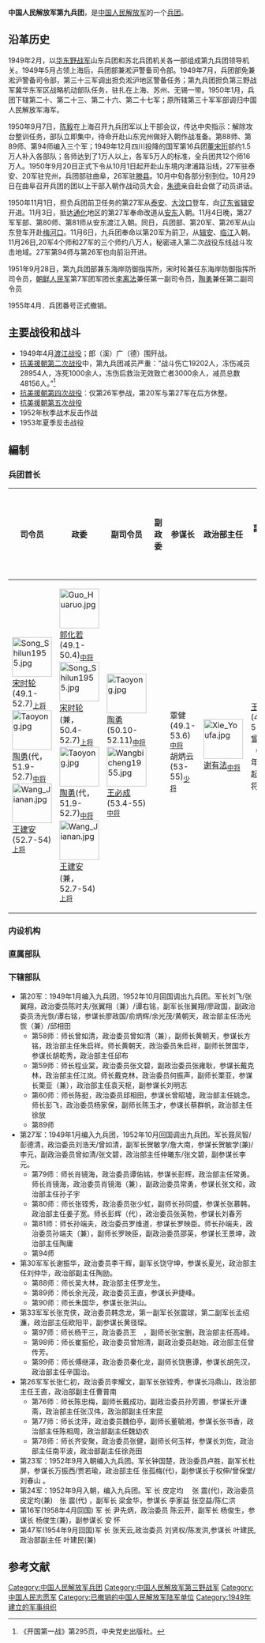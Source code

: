 {{not|中国人民解放军第九军}}
{{Infobox military unit
|unit_name = 中國人民解放軍第九兵团
|image =  [[File:People's_Liberation_Army_Flag_of_the_People's_Republic_of_China.svg|200px]]
|caption = 
|dates = 1949年至1955年
|country = {{PRC}}
|branch = [[檔案:China_Emblem_PLA.svg|20px]] [[中國人民解放軍|中國人民解放軍]]
|type = 陸軍 
|role = 野战军
|size =  
|command_structure  =  
|garrison = 
|nickname = 
|ceremonial_chief =  
|colors=  
|motto = 
|equipment= 
|march=  
|notable_commanders=[[宋时轮|宋时轮]]上将 <br /> [[陶勇|陶勇]]中将 <br /> [[王建安|王建安]]上将
|battles = [[朝鲜战争|抗美援朝]]<br />[[第二次国共内战|解放戰爭]]
|identification_symbol =  
|identification_symbol_label = 
}}
'''中国人民解放军第九兵团'''，是[[中国人民解放军|中国人民解放军]]的一个[[兵团_(军事建制)|兵团]]。

== 沿革历史 ==
1949年2月，以[[华东野战军|华东野战军]]山东兵团和苏北兵团机关各一部组成第九兵团领导机关。1949年5月占领上海后，兵团部兼淞沪警备司令部。1949年7月，兵团部免兼淞沪警备司令部，第三十三军调出担负淞沪地区警备任务；第九兵团担负第三野战军冀华东军区战略机动部队任务，驻扎在上海、苏州、无锡一带。1950年1月，兵团下辖第二十、第二十三、第二十六、第二十七军；原所辖第三十军军部调归中国人民解放军海军。

1950年9月7日，[[陈毅|陈毅]]在上海召开九兵团军以上干部会议，传达中央指示：解除攻台整训任务，部队立即集中，待命开赴山东兖州做好入朝作战准备。第88师、第89师、第94师编入三个军；1949年12月四川投降的国军第16兵团[[董宋珩|董宋珩]]部约1.5万人补入各部队；各师达到了1万人以上，各军5万人的标准，全兵团共12个师16万人。1950年9月20日正式下令从10月1日起开赴山东境内津浦路沿线，27军驻泰安、20军驻兖州，兵团部驻曲阜，26军驻[[滕县|滕县]]。10月中旬各部分别到位。10月29日在曲阜召开兵团的团以上干部入朝作战动员大会，[[朱德|朱德]]亲自赴会做了动员讲话。

1950年11月1日，担负兵团前卫任务的第27军从[[泰安市|泰安]]、[[大汶口镇|大汶口]]登车，向[[辽东省|辽东省]][[集安市|辑安]]开进。11月3日，抵达[[通化|通化]]地区的第27军奉命改道从[[安东市|安东]]入朝。11月4日晚，第27军军部、第80师、第81师从安东渡江入朝。同日，兵团部、第20军、第26军从山东登车开赴[[梅河口市|梅河口]]。11月6日，九兵团奉命以第20军为前卫，从[[集安市|辑安]]、[[临江市|临江]]入朝。11月26日,20军4个师和27军的三个师约八万人，秘密进入第二次战役东线战斗攻击地域。27军第94师与第26军也向前沿开进。

1951年9月28日，第九兵团部兼东海岸防御指挥所，宋时轮兼任东海岸防御指挥所司令员，[[朝鲜人民军|朝鲜人民军]]第7军团军团长[[李离法|李离法]]兼任第一副司令员，[[陶勇|陶勇]]兼任第二副司令员

1955年4月．兵团番号正式撤销。

== 主要战役和战斗 ==
*1949年4月[[渡江战役|渡江战役]]；郎（溪）广（德）围歼战。
*[[抗美援朝第二次战役|抗美援朝第二次战役]]中，第九兵团减员严重：“战斗伤亡19202人，冻伤减员28954人，冻死1000余人，冻伤后救治无效致亡者3000余人，减员总数48156人。”<ref>《开国第一战》第295页，中央党史出版社。</ref>
*[[抗美援朝第四次战役|抗美援朝第四次战役]]：仅第26军参战，第20军与第27军在后方休整。
*[[抗美援朝第五次战役|抗美援朝第五次战役]]
*1952年秋季战术反击作战
*1953年夏季反击战役
== 編制 ==
===兵团首长===
{| class="wikitable"
|- bgcolor="#CCCCCC"
! 司令员 !! 政委 !!  副司令员!! 副政委!! 参谋长 !! 政治部主任!! 副参谋长 !! 政治部副主任
|-
| [[File:Song_Shilun1955.jpg|80px]]<br />[[宋时轮|宋时轮]](49.1-52.7)<sub>[[中国人民解放军上将|上将]]</sub><br>[[File:Taoyong.jpg|80px]]<br />[[陶勇|陶勇]](代，51.9-52.7)<sub>[[中国人民解放军中将|中将]]</sub><br>[[File:Wang_Jianan.jpg|80px]]<br />[[王建安|王建安]](52.7-54)<sub>[[中国人民解放军上将|上将]]</sub>|| [[File:Guo_Huaruo.jpg|80px]]<br />[[郭化若|郭化若]](49.1-50.4)<sub>[[中国人民解放军中将|中将]]</sub><br>[[File:Song_Shilun1955.jpg|80px]]<br />[[宋时轮|宋时轮]](兼，50.4-52.7)<sub>[[中国人民解放军上将|上将]]</sub><br>[[File:Taoyong.jpg|80px]]<br />[[陶勇|陶勇]](代，51.9-52.7)<sub>[[中国人民解放军中将|中将]]</sub><br />[[File:Wang_Jianan.jpg|80px]]<br />[[王建安|王建安]](兼，52.7-54)<sub>[[中国人民解放军上将|上将]]</sub>|| [[File:Taoyong.jpg|80px]]<br />[[陶勇|陶勇]](50.10-52.11)<sub>[[中国人民解放军中将|中将]]</sub><br>[[File:Wangbicheng1955.jpg|80px]]<br />[[王必成_(中将)|王必成]](53.4-55)<sub>[[中国人民解放军中将|中将]]</sub> || ||<br />覃健(49.1-53.6)<sub>[[中国人民解放军中将|中将]]</sub><br />胡炳云(53-55)<sub>[[中国人民解放军少将|少将]]</sub> || [[File:Xie_Youfa.jpg|80px]]<br />[[谢有法|谢有法]]<sub>[[中国人民解放军中将|中将]]</sub> || [[王彬|王彬]](49.1-52)<br />[[曾甦元|曾甦元]]（1949年12月起义中将） || 
|}

===内设机构===

===直属部队===

===下辖部队=== 
*第20军：1949年1月编入九兵团，1952年10月回国调出九兵团。军长刘飞/张翼翔，政治委员陈时夫/张翼翔（兼）/谭右铭，副军长张翼翔/廖政国，副政治委员汤光恢/谭右铭，参谋长廖政国/俞炳辉/余光茂/黄朝天，政治部主任汤光恢（兼）/邱相田
**第58师：师长曾如清，政治委员曾如清（兼），副师长黄朝天，参谋长方铭，政治部主任朱启祥。师长黄朝天，政治委员朱启祥，副师长贺国华，参谋长胡乾秀，政治部主任邱布
**第59师：师长程业棠，政治委员张文碧，副政治委员张雍耿，参谋长戴克林，政治部主任江岚。师长戴克林，政治委员何振声，副师长栗亚，参谋长栗亚（兼），政治部主任袁天枢，副参谋长刘明志
**第60师：师长陈挺，政治委员邱相田，参谋长曾昭墟，政治部主任姚念。师长彭飞，政治委员杨家保，副师长陈玉才，参谋长蔡群帆，政治部主任徐放
**第89师
*第27军：1949年1月编入九兵团，1952年10月回国调出九兵团。军长聂凤智/彭德清，政治委员刘浩天/曾如清，副军长贺敏学/詹大南，参谋长贺敏学(兼)/李元，副政治委员曾如清/张文碧，政治部主任仲曦东/张文碧，副参谋长李元。
**第79师：师长肖镜海，政治委员谭佑铭，参谋长彭辉，政治部主任常勇。师长肖镜海，政治委员肖镜海（兼），副政治委员常勇，参谋长张文和，政治部主任孙子宇
**第80师：师长张铚秀，政治委员张少虹，副师长孙同盛，参谋长张慕韩，政治部主任姜子宽。师长彭辉（代），政治委员张英勃，参谋长刘春芳
**第81师：师长孙端夫，政治委员罗维道，参谋长罗映臣。师长孙端夫，政治委员孙端夫（兼），副师长罗映臣，副政治委员邵英，参谋长王景坤，政治部主任陶庸
**第94师
*第30军军长谢振华，政治委员李干辉，副军长饶守坤，参谋长夏光，政治部主任刘仲华，政治部副主任陶励。
**第88师：师长吴大林，政治部主任罗龙生。
**第89师：师长余光茂，政治委员王直，参谋长尹捷峰。
**第90师：师长朱国华，参谋长张洪山。
*第33军军长张克侠，政治委员韩念龙，第一副军长张震球，第二副军长孟绍濂，政治部主任欧阳平，副参谋长黄径琛。
**第97师：师长杨干三，政治委员王　，副师长张宝删，政治部主任高峰。
**第98师：师长崔振伦，政治委员曾旭清，副政治委员赵始，政治部主任曾传芳。
**第99师：师长傅继泽，政治委员秦化龙，副师长饶惠谭，参谋长胡先汉，政治部主任辛国治。
*第26军军长张仁初，政治委员李耀文，副军长张铚秀，参谋长冯鼎山，政治部主任王直，政治部副主任曹普南
**第76师：师长陈忠梅，副师长戴成功，副政治委员孙芳圃，参谋长亓谦斋，政治部主任张汉伟，政治部副主任宋昆
**第77师：师长沈萍，政治委员魏伯亭，副师长董毓湘，参谋长张书香，政治部主任陈相周，政治部副主任魏幼农
**第78师：师长齐安聚，政治委员张健，副师长何玉祥，参谋长刘佐，政治部主任南平波，政治部副主任徐尧田
*第23军：1952年9月入朝编入九兵团。军长钟国楚，政治委员卢胜，副军长杜屏，参谋长万振西/贾若瑜，政治部主任 张孤梅(代)，副参谋长于权伸/曾保堂/刘春山 。
*第24军：1952年9月入朝，编入九兵团。军 长 皮定均 　张 震(代)，政治委员 皮定均(兼)　张 震(代) ，副军长 梁金华，参谋长 李家益 张空益/陈仁洪
*第16军(1958年4月回国) 军 长 尹先炳，政治委员 陈云开，副军长 杨俊生，参谋长 杨俊生(兼)，副参谋长 安 怀
*第47军(1954年9月回国)军 长 张天云,政治委员 刘贤权/陈发洪,参谋长 叶建民,政治部副主任 叶建民(兼)
== 参考文献 ==
{{Reflist}}

[[Category:中国人民解放军兵团|Category:中国人民解放军兵团]]
[[Category:中国人民解放军第三野战军|Category:中国人民解放军第三野战军]]
[[Category:中国人民志愿军|Category:中国人民志愿军]]
[[Category:已撤销的中国人民解放军陆军单位|Category:已撤销的中国人民解放军陆军单位]]
[[Category:1949年建立的军事组织|Category:1949年建立的军事组织]]